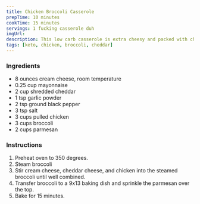 ```yaml
---
title: Chicken Broccoli Casserole
prepTime: 10 minutes
cookTime: 15 minutes
servings: 1 fucking casserole duh
imgUrl:
description: This low carb casserole is extra cheesy and packed with chicken. Our family loves it for a quick weeknight dinner.
tags: [keto, chicken, broccoli, cheddar]
---
```


### Ingredients

- 8 ounces cream cheese, room temperature
- 0.25 cup mayonnaise
- 2 cup shredded cheddar
- 1 tsp garlic powder
- 2 tsp ground black pepper
- 3 tsp salt
- 3 cups pulled chicken
- 3 cups broccoli
- 2 cups parmesan

### Instructions

1. Preheat oven to 350 degrees.
1. Steam broccoli
1. Stir cream cheese, cheddar cheese, and chicken into the steamed broccoli until well combined.
1. Transfer broccoli to a 9x13 baking dish and sprinkle the parmesan over the top.
1. Bake for 15 minutes.
